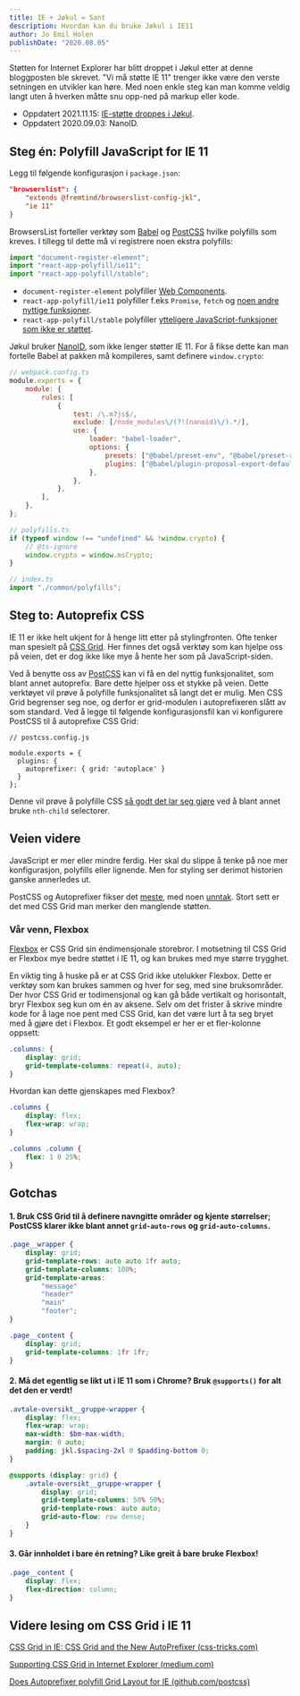 ```yaml
---
title: IE + Jøkul = Sant
description: Hvordan kan du bruke Jøkul i IE11
author: Jo Emil Holen
publishDate: "2020.08.05"
---
```



<WarningMessage title="Du ser på en gammel bloggpost" className="jkl-spacing-64--bottom">
    Støtten for Internet Explorer har blitt droppet i Jøkul etter at denne bloggposten ble skrevet.
</WarningMessage>

<Ingress>
    "Vi må støtte IE 11" trenger ikke være den verste setningen en utvikler kan høre. Med noen enkle steg kan man komme
    veldig langt uten å hverken måtte snu opp-ned på markup eller kode.
</Ingress>

-   Oppdatert 2021.11.15: [IE-støtte droppes i Jøkul](/blog/jokul-dropper-ie-stotte/).
-   Oppdatert 2020.09.03: NanoID.

## Steg én: Polyfill JavaScript for IE 11

Legg til følgende konfigurasjon i `package.json`:

```json
"browserslist": {
    "extends @fremtind/browserslist-config-jkl",
    "ie 11"
}
```

BrowsersList forteller verktøy som [Babel](https://babeljs.io/docs/en/babel-preset-env) og [PostCSS](https://github.com/postcss/autoprefixer#browsers) hvilke polyfills som kreves. I tillegg til dette må vi registrere noen ekstra polyfills:

```javascript
import "document-register-element";
import "react-app-polyfill/ie11";
import "react-app-polyfill/stable";
```

-   `document-register-element` polyfiller [Web Components](https://developer.mozilla.org/en-US/docs/Web/Web_Components).
-   `react-app-polyfill/ie11` polyfiller f.eks `Promise`, `fetch` og [noen andre nyttige funksjoner](https://www.npmjs.com/package/react-app-polyfill).
-   `react-app-polyfill/stable` polyfiller [ytteligere JavaScript-funksjoner som ikke er støttet](https://www.npmjs.com/package/react-app-polyfill#polyfilling-other-language-features).

Jøkul bruker [NanoID](https://github.com/ai/nanoid), som ikke lenger støtter IE 11. For å fikse dette kan man fortelle Babel at pakken må kompileres, samt definere `window.crypto`:

```javascript
// webpack.config.ts
module.exports = {
    module: {
        rules: [
            {
                test: /\.m?js$/,
                exclude: [/node_modules\/(?!(nanoid)\/).*/],
                use: {
                    loader: "babel-loader",
                    options: {
                        presets: ["@babel/preset-env", "@babel/preset-react"],
                        plugins: ["@babel/plugin-proposal-export-default-from"],
                    },
                },
            },
        ],
    },
};

// polyfills.ts
if (typeof window !== "undefined" && !window.crypto) {
    // @ts-ignore
    window.crypto = window.msCrypto;
}

// index.ts
import "./common/polyfills";
```

## Steg to: Autoprefix CSS

IE 11 er ikke helt ukjent for å henge litt etter på stylingfronten. Ofte tenker man spesielt på [CSS Grid](https://developer.mozilla.org/en-US/docs/Web/CSS/CSS_Grid_Layout). Her finnes det også verktøy som kan hjelpe oss på veien, det er dog ikke like mye å hente her som på JavaScript-siden.

Ved å benytte oss av [PostCSS](https://postcss.org/) kan vi få en del nyttig funksjonalitet, som blant annet autoprefix. Bare dette hjelper oss et stykke på veien. Dette verktøyet vil prøve å polyfille funksjonalitet så langt det er mulig. Men CSS Grid begrenser seg noe, og derfor er grid-modulen i autoprefixeren slått av som standard. Ved å legge til følgende konfigurasjonsfil kan vi konfigurere PostCSS til å autoprefixe CSS Grid:

```javscript
// postcss.config.js

module.exports = {
  plugins: {
    autoprefixer: { grid: 'autoplace' }
  }
};
```

Denne vil prøve å polyfille CSS [så godt det lar seg gjøre](https://github.com/postcss/autoprefixer#grid-autoplacement-support-in-ie) ved å blant annet bruke `nth-child` selectorer.

## Veien videre

JavaScript er mer eller mindre ferdig. Her skal du slippe å tenke på noe mer konfigurasjon, polyfills eller lignende. Men for styling ser derimot historien ganske annerledes ut.

PostCSS og Autoprefixer fikser det [meste](https://css-tricks.com/css-grid-in-ie-css-grid-and-the-new-autoprefixer/#autoprefixer-has-new-super-powers), med noen [unntak](https://css-tricks.com/css-grid-in-ie-css-grid-and-the-new-autoprefixer/#table-disclaimers). Stort sett er det med CSS Grid man merker den manglende støtten.

### Vår venn, Flexbox

[Flexbox](https://developer.mozilla.org/en-US/docs/Web/CSS/CSS_Flexible_Box_Layout/Basic_Concepts_of_Flexbox) er CSS Grid sin éndimensjonale storebror. I motsetning til CSS Grid er Flexbox mye bedre støttet i IE 11, og kan brukes med mye større trygghet.

En viktig ting å huske på er at CSS Grid ikke utelukker Flexbox. Dette er verktøy som kan brukes sammen og hver for seg, med sine bruksområder. Der hvor CSS Grid er todimensjonal og kan gå både vertikalt og horisontalt, bryr Flexbox seg kun om én av aksene. Selv om det frister å skrive mindre kode for å lage noe pent med CSS Grid, kan det være lurt å ta seg bryet med å gjøre det i Flexbox. Et godt eksempel er her er et fler-kolonne oppsett:

```css
.columns: {
    display: grid;
    grid-template-columns: repeat(4, auto);
}
```

Hvordan kan dette gjenskapes med Flexbox?

```css
.columns {
    display: flex;
    flex-wrap: wrap;
}

.columns .column {
    flex: 1 0 25%;
}
```

## Gotchas

#### 1. Bruk CSS Grid til å definere navngitte områder og kjente størrelser; PostCSS klarer ikke blant annet `grid-auto-rows` og `grid-auto-columns`.

```scss
.page__wrapper {
    display: grid;
    grid-template-rows: auto auto 1fr auto;
    grid-template-columns: 100%;
    grid-template-areas:
        "message"
        "header"
        "main"
        "footer";
}

.page__content {
    display: grid;
    grid-template-columns: 1fr 1fr;
}
```

#### 2. Må det egentlig se likt ut i IE 11 som i Chrome? Bruk `@supports()` for alt det den er verdt!

```scss
.avtale-oversikt__gruppe-wrapper {
    display: flex;
    flex-wrap: wrap;
    max-width: $bm-max-width;
    margin: 0 auto;
    padding: jkl.$spacing-2xl 0 $padding-bottom 0;
}

@supports (display: grid) {
    .avtale-oversikt__gruppe-wrapper {
        display: grid;
        grid-template-columns: 50% 50%;
        grid-template-rows: auto auto;
        grid-auto-flow: row dense;
    }
}
```

#### 3. Går innholdet i bare én retning? Like greit å bare bruke Flexbox!

```scss
.page__content {
    display: flex;
    flex-direction: column;
}
```

## Videre lesing om CSS Grid i IE 11

[CSS Grid in IE: CSS Grid and the New AutoPrefixer (css-tricks.com)](https://css-tricks.com/css-grid-in-ie-css-grid-and-the-new-autoprefixer/)

[Supporting CSS Grid in Internet Explorer (medium.com)](https://medium.com/@elad/supporting-css-grid-in-internet-explorer-b38669e75d66)

[Does Autoprefixer polyfill Grid Layout for IE (github.com/postcss)](https://github.com/postcss/autoprefixer#does-autoprefixer-polyfill-grid-layout-for-ie)
